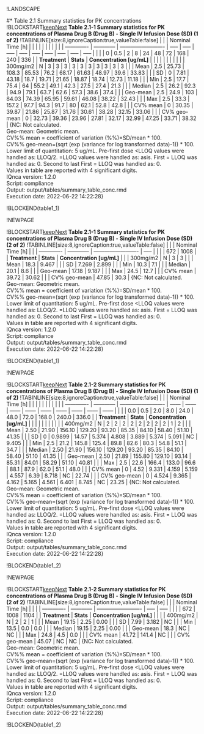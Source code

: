 
!LANDSCAPE


#* Table 2.1 Summary statistics for PK concentrations
!BLOCKSTART[keepNext](table1_1)
**Table 2.1-1 Summary statistics for PK concentrations of Plasma Drug B (Drug B) - Single IV Infusion Dose (SD) (1 of 2)**
!TABINLINE[size:8,ignoreCaption:true,valueTable:false]
|               |              | Nominal Time [h]          |       |       |       |       |       |       |       |       |       |
| ------------- | ------------ | ------------------------- | ----- | ----- | ----- | ----- | ----- | ----- | ----- | ----- | ----- |
|               |              | 0                         | 0.5   | 2     | 8     | 24    | 48    | 72    | 168   | 240   | 336   |
| **Treatment** | **Stats**    | **Concentration [ug/mL]** |       |       |       |       |       |       |       |       |       |
| 300mg/m2      | N            | 3                         | 3     | 3     | 3     | 3     | 3     | 3     | 3     | 3     | 3     |
|               | Mean         | 2.5                       | 25.73 | 108.3 | 85.53 | 76.2  | 68.17 | 61.63 | 48.97 | 39.6  | 33.83 |
|               | SD           | 0                         | 7.81  | 43.18 | 18.7  | 19.71 | 21.65 | 18.87 | 18.74 | 12.73 | 11.18 |
|               | Min          | 2.5                       | 17.7  | 75.4  | 64    | 55.2  | 49.1  | 42.3  | 27.5  | 27.4  | 21.3  |
|               | Median       | 2.5                       | 26.2  | 92.3  | 94.9  | 79.1  | 63.7  | 62.6  | 57.3  | 38.6  | 37.4  |
|               | Geo-mean     | 2.5                       | 24.9  | 103   | 84.03 | 74.39 | 65.95 | 59.61 | 46.08 | 38.22 | 32.43 |
|               | Max          | 2.5                       | 33.3  | 157.2 | 97.7  | 94.3  | 91.7  | 80    | 62.1  | 52.8  | 42.8  |
|               | CV% mean     | 0                         | 30.35 | 39.87 | 21.86 | 25.87 | 31.76 | 30.61 | 38.28 | 32.15 | 33.06 |
|               | CV% geo-mean | 0                         | 32.73 | 39.36 | 23.96 | 27.81 | 32.17 | 32.99 | 47.25 | 33.71 | 38.32 |
{NC: Not calculated.<br>Geo-mean: Geometric mean.<br>CV%% mean = coefficient of variation (%%)=SD/mean * 100.<br>CV%% geo-mean=(sqrt (exp (variance for log transformed data)-1)) * 100.<br>Lower limit of quantitation: 5 ug/mL. Pre-first dose <LLOQ values were handled as: LLOQ/2. <LLOQ values between >=LLOQ values were handled as: asis. First <LLOQ value post last >= LLOQ was handled as: 0. Second to last First <LLOQ value post last >= LLOQ was handled as: 0.<br>Values in table are reported with 4 significant digits.<br>IQnca version: 1.2.0<br>Script: compliance<br>Output: output/tables/summary_table_conc.rmd<br>Execution date: 2022-06-22 14:22:28}

!BLOCKEND(table1_1)

!NEWPAGE

!BLOCKSTART[keepNext](table1_1)
**Table 2.1-1 Summary statistics for PK concentrations of Plasma Drug B (Drug B) - Single IV Infusion Dose (SD) (2 of 2)**
!TABINLINE[size:8,ignoreCaption:true,valueTable:false]
|               |              | Nominal Time [h]          |       |
| ------------- | ------------ | ------------------------- | ----- |
|               |              | 672                       | 1008  |
| **Treatment** | **Stats**    | **Concentration [ug/mL]** |       |
| 300mg/m2      | N            | 3                         | 3     |
|               | Mean         | 18.3                      | 9.467 |
|               | SD           | 7.269                     | 2.899 |
|               | Min          | 10.3                      | 7.1   |
|               | Median       | 20.1                      | 8.6   |
|               | Geo-mean     | 17.18                     | 9.187 |
|               | Max          | 24.5                      | 12.7  |
|               | CV% mean     | 39.72                     | 30.62 |
|               | CV% geo-mean | 47.85                     | 30.3  |
{NC: Not calculated.<br>Geo-mean: Geometric mean.<br>CV%% mean = coefficient of variation (%%)=SD/mean * 100.<br>CV%% geo-mean=(sqrt (exp (variance for log transformed data)-1)) * 100.<br>Lower limit of quantitation: 5 ug/mL. Pre-first dose <LLOQ values were handled as: LLOQ/2. <LLOQ values between >=LLOQ values were handled as: asis. First <LLOQ value post last >= LLOQ was handled as: 0. Second to last First <LLOQ value post last >= LLOQ was handled as: 0.<br>Values in table are reported with 4 significant digits.<br>IQnca version: 1.2.0<br>Script: compliance<br>Output: output/tables/summary_table_conc.rmd<br>Execution date: 2022-06-22 14:22:28}

!BLOCKEND(table1_1)


!NEWPAGE

!BLOCKSTART[keepNext](table1_2)
**Table 2.1-2 Summary statistics for PK concentrations of Plasma Drug B (Drug B) - Single IV Infusion Dose (SD) (1 of 2)**
!TABINLINE[size:8,ignoreCaption:true,valueTable:false]
|               |              | Nominal Time [h]          |        |        |        |        |        |        |        |        |        |
| ------------- | ------------ | ------------------------- | ------ | ------ | ------ | ------ | ------ | ------ | ------ | ------ | ------ |
|               |              |   0.0                     |   0.5  |   2.0  |   8.0  |  24.0  |  48.0  |  72.0  | 168.0  | 240.0  | 336.0  |
| **Treatment** | **Stats**    | **Concentration [ug/mL]** |        |        |        |        |        |        |        |        |        |
| 400mg/m2      | N            | 2                         | 2      | 2      | 2      | 2      | 2      | 2      | 2      | 1      | 2      |
|               | Mean         |   2.50                    |  21.90 | 156.10 | 129.20 |  93.20 |  85.35 |  84.10 |  58.40 |  51.10 |  41.35 |
|               | SD           | 0                         | 0.9899 | 14.57  | 5.374  | 4.808  | 3.889  | 5.374  | 5.091  | NC     | 9.405  |
|               | Min          |   2.5                     |  21.2  | 145.8  | 125.4  |  89.8  |  82.6  |  80.3  |  54.8  |  51.1  |  34.7  |
|               | Median       |   2.50                    |  21.90 | 156.10 | 129.20 |  93.20 |  85.35 |  84.10 |  58.40 |  51.10 |  41.35 |
|               | Geo-mean     |   2.50                    |  21.89 | 155.80 | 129.10 |  93.14 |  85.31 |  84.01 |  58.29 |  51.10 |  40.81 |
|               | Max          |   2.5                     |  22.6  | 166.4  | 133.0  |  96.6  |  88.1  |  87.9  |  62.0  |  51.1  |  48.0  |
|               | CV% mean     | 0                         | 4.52   | 9.331  | 4.159  | 5.159  | 4.557  | 6.39   | 8.718  | NC     | 22.74  |
|               | CV% geo-mean | 0                         | 4.524  | 9.365  | 4.162  | 5.165  | 4.561  | 6.401  | 8.745  | NC     | 23.25  |
{NC: Not calculated.<br>Geo-mean: Geometric mean.<br>CV%% mean = coefficient of variation (%%)=SD/mean * 100.<br>CV%% geo-mean=(sqrt (exp (variance for log transformed data)-1)) * 100.<br>Lower limit of quantitation: 5 ug/mL. Pre-first dose <LLOQ values were handled as: LLOQ/2. <LLOQ values between >=LLOQ values were handled as: asis. First <LLOQ value post last >= LLOQ was handled as: 0. Second to last First <LLOQ value post last >= LLOQ was handled as: 0.<br>Values in table are reported with 4 significant digits.<br>IQnca version: 1.2.0<br>Script: compliance<br>Output: output/tables/summary_table_conc.rmd<br>Execution date: 2022-06-22 14:22:28}

!BLOCKEND(table1_2)

!NEWPAGE

!BLOCKSTART[keepNext](table1_2)
**Table 2.1-2 Summary statistics for PK concentrations of Plasma Drug B (Drug B) - Single IV Infusion Dose (SD) (2 of 2)**
!TABINLINE[size:8,ignoreCaption:true,valueTable:false]
|               |              | Nominal Time [h]          |       |       |
| ------------- | ------------ | ------------------------- | ----- | ----- |
|               |              |  672                      | 1008  | 1104  |
| **Treatment** | **Stats**    | **Concentration [ug/mL]** |       |       |
| 400mg/m2      | N            | 2                         | 2     | 1     |
|               | Mean         | 19.15                     |  2.25 |  0.00 |
|               | SD           | 7.99                      | 3.182 | NC    |
|               | Min          | 13.5                      |  0.0  |  0.0  |
|               | Median       | 19.15                     |  2.25 |  0.00 |
|               | Geo-mean     | 18.3                      | NC    | NC    |
|               | Max          | 24.8                      |  4.5  |  0.0  |
|               | CV% mean     | 41.72                     | 141.4 | NC    |
|               | CV% geo-mean | 45.07                     | NC    | NC    |
{NC: Not calculated.<br>Geo-mean: Geometric mean.<br>CV%% mean = coefficient of variation (%%)=SD/mean * 100.<br>CV%% geo-mean=(sqrt (exp (variance for log transformed data)-1)) * 100.<br>Lower limit of quantitation: 5 ug/mL. Pre-first dose <LLOQ values were handled as: LLOQ/2. <LLOQ values between >=LLOQ values were handled as: asis. First <LLOQ value post last >= LLOQ was handled as: 0. Second to last First <LLOQ value post last >= LLOQ was handled as: 0.<br>Values in table are reported with 4 significant digits.<br>IQnca version: 1.2.0<br>Script: compliance<br>Output: output/tables/summary_table_conc.rmd<br>Execution date: 2022-06-22 14:22:28}

!BLOCKEND(table1_2)


